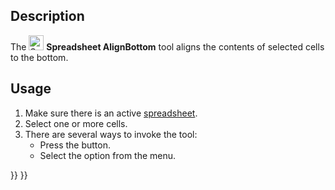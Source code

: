 <languages/>
<translate>

<!--T:6-->
{{Docnav
|[[Spreadsheet_AlignVCenter|AlignVCenter]]
|[[Spreadsheet_StyleBold|StyleBold]]
|[[Spreadsheet_Workbench|Spreadsheet]]
|IconL=Spreadsheet_AlignVCenter.svg
|IconR=Spreadsheet_StyleBold.svg
|IconC=Workbench_Spreadsheet.svg
}}

<!--T:1-->
{{GuiCommand
|Name=Spreadsheet AlignBottom
|MenuLocation=Spreadsheet → Alignment → Align Bottom
|Workbenches=[[Spreadsheet_Workbench|Spreadsheet]]
|Version=0.17
}}

==Description== <!--T:2-->

<!--T:3-->
The [[File:Spreadsheet_AlignBottom.svg|24px]] '''Spreadsheet AlignBottom''' tool aligns the contents of selected cells to the bottom.

==Usage== <!--T:4-->

<!--T:5-->
# Make sure there is an active [[Spreadsheet_CreateSheet|spreadsheet]].
# Select one or more cells.
# There are several ways to invoke the tool:
#* Press the {{Button|[[File:Spreadsheet_AlignBottom.svg|16px]] [[Spreadsheet_AlignBottom|Align Bottom]]}} button.
#* Select the {{MenuCommand|Spreadsheet → Alignment → [[File:Spreadsheet_AlignBottom.svg|16px]] Align Bottom}} option from the menu.


<!--T:7-->
{{Docnav
|[[Spreadsheet_AlignVCenter|AlignVCenter]]
|[[Spreadsheet_StyleBold|StyleBold]]
|[[Spreadsheet_Workbench|Spreadsheet]]
|IconL=Spreadsheet_AlignVCenter.svg
|IconR=Spreadsheet_StyleBold.svg
|IconC=Workbench_Spreadsheet.svg
}}

</translate>
{{Spreadsheet_Tools_navi{{#translation:}}}}
{{Userdocnavi{{#translation:}}}}